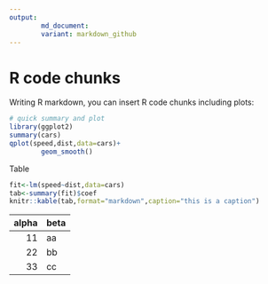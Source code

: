 ```yaml
---
output:
        md_document:
        variant: markdown_github
---
```


R code chunks
=============================================

Writing R markdown, you can insert R code chunks including plots:

```r
# quick summary and plot
library(ggplot2)
summary(cars)
qplot(speed,dist,data=cars)+
        geom_smooth()
```

Table
```r
fit<-lm(speed~dist,data=cars)
tab<-summary(fit)$coef
knitr::kable(tab,format="markdown",caption="this is a caption")
```

| alpha | beta |
|-----: |:---- |
| 11    | aa   |
| 22    | bb   |
| 33    | cc   |
